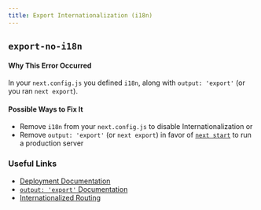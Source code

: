 ```yaml
---
title: Export Internationalization (i18n)
---
```


## `export-no-i18n`

#### Why This Error Occurred

In your `next.config.js` you defined `i18n`, along with `output: 'export'` (or you ran `next export`).

#### Possible Ways to Fix It

- Remove `i18n` from your `next.config.js` to disable Internationalization or
- Remove `output: 'export'` (or `next export`) in favor of [`next start`](/docs/api-reference/cli#production) to run a production server

### Useful Links

- [Deployment Documentation](/docs/pages/building-your-application/deploying)
- [`output: 'export'` Documentation](/docs/pages/building-your-application/deploying/static-exports)
- [Internationalized Routing](/docs/pages/building-your-application/routing/internationalization)
